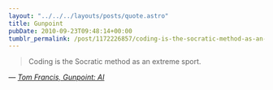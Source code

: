 ```yaml
---
layout: "../../../layouts/posts/quote.astro"
title: Gunpoint
pubDate: 2010-09-23T09:48:14+00:00
tumblr_permalink: /post/1172226857/coding-is-the-socratic-method-as-an-extreme-sport
---
```


> Coding is the Socratic method as an extreme sport.

— <cite>[Tom Francis, _Gunpoint: AI_](https://www.pentadact.com/2010-09-19-gunpoint-ai/)</cite>
